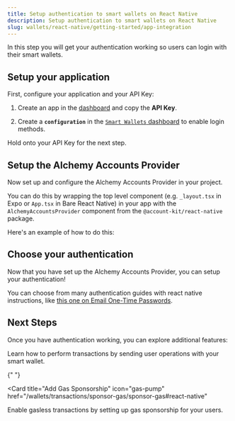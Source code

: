 ```yaml
---
title: Setup authentication to smart wallets on React Native
description: Setup authentication to smart wallets on React Native
slug: wallets/react-native/getting-started/app-integration
---
```


In this step you will get your authentication working so users can login with their smart wallets.

## Setup your application

First, configure your application and your API Key:

1. Create an app in the [dashboard](https://dashboard.alchemy.com/signup) and copy the **API Key**.

2. Create a **`configuration`** in the [`Smart Wallets` dashboard](https://dashboard.alchemy.com/services/smart-wallets/configuration) to enable login methods.

Hold onto your API Key for the next step.

## Setup the Alchemy Accounts Provider

Now set up and configure the Alchemy Accounts Provider in your project.

You can do this by wrapping the top level component (e.g. `_layout.tsx` in Expo or `App.tsx` in Bare React Native) in your app with the `AlchemyAccountsProvider` component from the `@account-kit/react-native` package.

Here's an example of how to do this:

<CodeBlocks>

<Markdown src="../../../shared/react-native/account-provider-setup.mdx" />

</CodeBlocks>

## Choose your authentication

Now that you have set up the Alchemy Accounts Provider, you can setup your authentication!

You can choose from many authentication guides with react native instructions, like [this one on Email One-Time Passwords](/docs/wallets/authentication/login-methods/email-otp#react-native).

## Next Steps

Once you have authentication working, you can explore additional features:

<CardGroup cols={2}>
  <Card
    title="Send User Operations"
    icon="bolt"
    href="/wallets/transactions/send/send-user-operations#react-native"
  >
    Learn how to perform transactions by sending user operations with your smart wallet.
  </Card>

{" "}

<Card
  title="Add Gas Sponsorship"
  icon="gas-pump"
  href="/wallets/transactions/sponsor-gas/sponsor-gas#react-native"
>
  Enable gasless transactions by setting up gas sponsorship for your users.
</Card>
</CardGroup>
